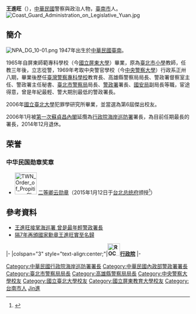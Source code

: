 {{Blpsources|time=2019-12-15T16:38:30+00:00}}
'''王進旺'''（{{bd|1947年|10月17日||}}），[[中華民國|中華民國]]警察與政治人物，[[臺南市|臺南市]]人。
{{Infobox_officeholder
| name = 王進旺
| image name =[[File:CGA_CH_04-01.png|thumb]]
| width = 
| Sex = 男
|出生日期={{bda|1947|10|17}}
|出生地點={{TWN-ROC}}[[臺南縣|臺南縣]][[善化區|善化鎮]]<br />（今[[臺南市|臺南市]]善化區）
|國籍={{ROC}}
| order2 ={{Flagicon|ROC}}[[中華民國|中華民國]]第4任[[行政院海岸巡防署|行政院海岸巡防署]]署長
| term_start2 = 2006年12月24日
| term_end2 = 2014年12月7日
| predecessor2 = [[許惠祐|許惠祐]]
| successor2 = [[王崇儀|王崇儀]]
| order3 ={{Flagicon|ROC}}[[中華民國|中華民國]]第10任[[中華民國內政部|內政部]][[內政部警政署|警政署署長]]
| term_start3 = 2000年8月
| term_end3 = 2003年7月
| predecessor3 = [[丁原進|丁原進]]
| successor3 = [[張四良|張四良]]
| educate = 
*[[屏東師範專科學校|屏東師範專科學校]]
*[[中央警官學校|中央警官學校]]正科38期
*[[國立臺北大學|國立臺北大學]]犯罪學研究所
| past = 
*[[臺北市政府警察局|臺北市政府警察局]]局長
*[[內政部警政署|內政部警政署]]署長
*[[中華民國國家安全局|國家安全局]]副局長
*[[行政院海岸巡防署|行政院海岸巡防署]]署長
}}
[[File:Coast_Guard_Administration_on_Legislative_Yuan.jpg|thumb]]

==簡介==
[[File:NPA_DG_10-01.png|thumb]]
1947年出生於[[中華民國|中華民國]][[臺南|臺南]]。

1965年自屏東師範專科學校（今[[國立屏東大學|國立屏東大學]]）畢業，原為[[臺北市|臺北市]][[小學|小學]]教師，任教三年後，立志從警，1969年考取中央警官學校（今[[中央警察大學|中央警察大學]]）行政系正卅八期，畢業後歷任[[臺灣警察專科學校|臺灣警察專科學校]]教育長、高雄縣警察局局長、警政署督察室主任、警政署主任秘書、[[臺北市警察局|臺北市警察局]]局長、[[警政署|警政署]]署長、[[國安局|國安局]]副局長等職，宦途得意，曾是年紀最輕、警大期別最低的警政署長。

2006年[[國立臺北大學|國立臺北大學]]犯罪學研究所畢業，並當選為第6屆傑出校友。

2006年1月被[[第一次蘇貞昌內閣|第一次蘇貞昌內閣]]延攬為[[行政院海岸巡防署|行政院海岸巡防署]]署長，為目前任期最長的署長，2014年12月退休。

==荣誉==
===中华民国勋章奖章===
* [[File:TWN_Order_of_Propitious_Clouds_2Class_BAR.svg|60px]] [[卿云勋章|二等卿云勋章]]（2015年1月12日于[[台北市|台北]][[总统府_(台湾)|总统府]]颁授<ref>{{cite web |url=https://www.president.gov.tw/NEWS/19186 |title=總統主持贈勳典禮-行政院海岸巡防署前署長王進旺 |publisher=中华民国总统府 |date=2015-01-12 |accessdate=2021-08-25 |archive-date=2021-08-25 |archive-url=https://web.archive.org/web/20210825155417/https://www.president.gov.tw/NEWS/19186 |dead-url=no }}</ref>）

==參考資料==
{{commons category|Wang Ginn-wang}}
*[http://www.epochtimes.com/b5/6/1/21/n1198563.htm 王進旺接掌海巡署 曾是最年輕警政署長] {{Wayback|url=http://www.epochtimes.com/b5/6/1/21/n1198563.htm |date=20160304115812 }}
*[https://news.cts.com.tw/cts/politics/201501/201501151573184.html 隔7年再頒國家勳章王進旺實至名歸] {{Wayback|url=https://news.cts.com.tw/cts/politics/201501/201501151573184.html |date=20191215164222 }}

{{start box}}
{{s-gov|roc}}
|-
|colspan="3" style="text-align:center;"|'''[[File:ROC_Executive_Yuan_Logo.svg|34px]][[行政院|行政院]]'''
|-
{{s-before|[[丁原進|丁原進]]}}
{{s-title|[[內政部警政署|警政署署長]]<br /><small>第九任<br />2000年8月11日－2003年6月30日}}
{{s-after|[[張四良|張四良]]}}
{{s-before|[[許惠祐|許惠祐]]}}
{{s-title|[[行政院海岸巡防署|行政院海岸巡防署署長]]<br /><small>第四任<br />2006年1月24日－2014年12月7日}}
{{s-after|[[王崇儀|王崇儀]]}}
{{end box}}

{{DEFAULTSORT:Wang王}}
[[Category:中華民國行政院海岸巡防署署長|Category:中華民國行政院海岸巡防署署長]]
[[Category:中華民國內政部警政署署長|Category:中華民國內政部警政署署長]]
[[Category:臺北市警察局局長|Category:臺北市警察局局長]]
[[Category:高雄縣警察局局長|Category:高雄縣警察局局長]]
[[Category:中央警察大學校友|Category:中央警察大學校友]]
[[Category:國立臺北大學校友|Category:國立臺北大學校友]]
[[Category:國立屏東教育大學校友|Category:國立屏東教育大學校友]]
[[Category:台南市人|Category:台南市人]]
[[Category:王姓|Jin進]]
